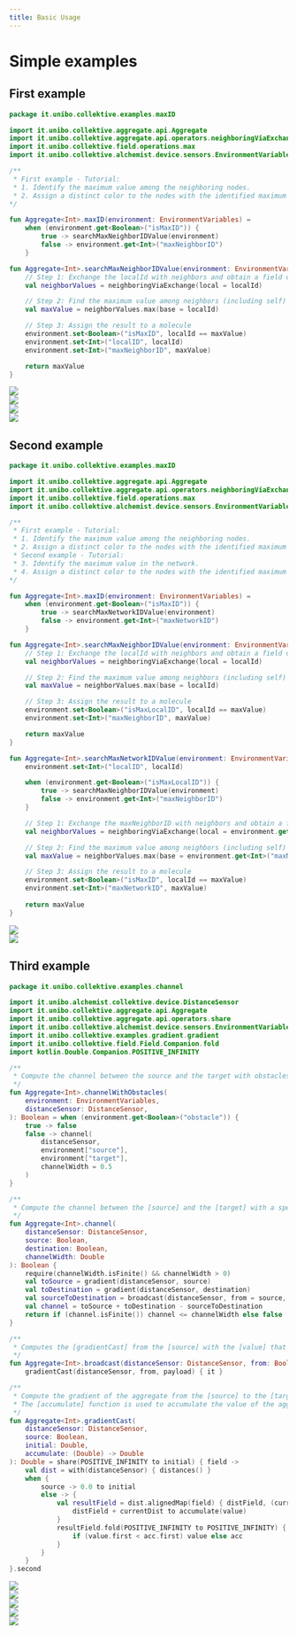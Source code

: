 ```yaml
---
title: Basic Usage
---
```


# Simple examples

## First example

```kotlin
package it.unibo.collektive.examples.maxID

import it.unibo.collektive.aggregate.api.Aggregate
import it.unibo.collektive.aggregate.api.operators.neighboringViaExchange
import it.unibo.collektive.field.operations.max
import it.unibo.collektive.alchemist.device.sensors.EnvironmentVariables

/**
 * First example - Tutorial:
 * 1. Identify the maximum value among the neighboring nodes.
 * 2. Assign a distinct color to the nodes with the identified maximum values.
*/

fun Aggregate<Int>.maxID(environment: EnvironmentVariables) =
    when (environment.get<Boolean>("isMaxID")) {
        true -> searchMaxNeighborIDValue(environment)
        false -> environment.get<Int>("maxNeighborID")
    }

fun Aggregate<Int>.searchMaxNeighborIDValue(environment: EnvironmentVariables): Int {
    // Step 1: Exchange the localId with neighbors and obtain a field of values
    val neighborValues = neighboringViaExchange(local = localId)

    // Step 2: Find the maximum value among neighbors (including self)
    val maxValue = neighborValues.max(base = localId)

    // Step 3: Assign the result to a molecule
    environment.set<Boolean>("isMaxID", localId == maxValue)
    environment.set<Int>("localID", localId)
    environment.set<Int>("maxNeighborID", maxValue)

    return maxValue
}

```

<div style={{ textAlign: 'center' }}>
  <img src="/img/basic-usage-first-example-1.png" style={{ maxWidth: '70%' }} />
</div>

<div style={{ textAlign: 'center' }}>
  <img src="/img/basic-usage-first-example-2.png" style={{ maxWidth: '70%' }} />
</div>

<div style={{ textAlign: 'center' }}>
  <img src="/img/basic-usage-first-example-3.png" style={{ maxWidth: '70%' }} />
</div>

<div style={{ textAlign: 'center' }}>
  <img src="/img/basic-usage-first-example-4.png" style={{ maxWidth: '70%' }} />
</div>

## Second example

```kotlin
package it.unibo.collektive.examples.maxID

import it.unibo.collektive.aggregate.api.Aggregate
import it.unibo.collektive.aggregate.api.operators.neighboringViaExchange
import it.unibo.collektive.field.operations.max
import it.unibo.collektive.alchemist.device.sensors.EnvironmentVariables

/**
 * First example - Tutorial:
 * 1. Identify the maximum value among the neighboring nodes.
 * 2. Assign a distinct color to the nodes with the identified maximum values.
 * Second example - Tutorial:
 * 3. Identify the maximum value in the network.
 * 4. Assign a distinct color to the nodes with the identified maximum values.
*/

fun Aggregate<Int>.maxID(environment: EnvironmentVariables) =
    when (environment.get<Boolean>("isMaxID")) {
        true -> searchMaxNetworkIDValue(environment)
        false -> environment.get<Int>("maxNetworkID")
    }

fun Aggregate<Int>.searchMaxNeighborIDValue(environment: EnvironmentVariables): Int {
    // Step 1: Exchange the localId with neighbors and obtain a field of values
    val neighborValues = neighboringViaExchange(local = localId)

    // Step 2: Find the maximum value among neighbors (including self)
    val maxValue = neighborValues.max(base = localId)

    // Step 3: Assign the result to a molecule
    environment.set<Boolean>("isMaxLocalID", localId == maxValue)
    environment.set<Int>("maxNeighborID", maxValue)

    return maxValue
}

fun Aggregate<Int>.searchMaxNetworkIDValue(environment: EnvironmentVariables): Int {
    environment.set<Int>("localID", localId)

    when (environment.get<Boolean>("isMaxLocalID")) {
        true -> searchMaxNeighborIDValue(environment)
        false -> environment.get<Int>("maxNeighborID")
    }

    // Step 1: Exchange the maxNeighborID with neighbors and obtain a field of values
    val neighborValues = neighboringViaExchange(local = environment.get<Int>("maxNeighborID"))

    // Step 2: Find the maximum value among neighbors (including self)
    val maxValue = neighborValues.max(base = environment.get<Int>("maxNeighborID"))

    // Step 3: Assign the result to a molecule
    environment.set<Boolean>("isMaxID", localId == maxValue)
    environment.set<Int>("maxNetworkID", maxValue)
    
    return maxValue
}

```

<div style={{ textAlign: 'center' }}>
  <img src="/img/basic-usage-second-example-1.png" style={{ maxWidth: '70%' }} />
</div>

<div style={{ textAlign: 'center' }}>
  <img src="/img/basic-usage-second-example-2.png" style={{ maxWidth: '70%' }} />
</div>

## Third example

```kotlin
package it.unibo.collektive.examples.channel

import it.unibo.alchemist.collektive.device.DistanceSensor
import it.unibo.collektive.aggregate.api.Aggregate
import it.unibo.collektive.aggregate.api.operators.share
import it.unibo.collektive.alchemist.device.sensors.EnvironmentVariables
import it.unibo.collektive.examples.gradient.gradient
import it.unibo.collektive.field.Field.Companion.fold
import kotlin.Double.Companion.POSITIVE_INFINITY

/**
 * Compute the channel between the source and the target with obstacles.
 */
fun Aggregate<Int>.channelWithObstacles(
    environment: EnvironmentVariables,
    distanceSensor: DistanceSensor,
): Boolean = when (environment.get<Boolean>("obstacle")) {
    true -> false
    false -> channel(
        distanceSensor,
        environment["source"],
        environment["target"],
        channelWidth = 0.5
    )
}

/**
 * Compute the channel between the [source] and the [target] with a specific [channelWidth].
 */
fun Aggregate<Int>.channel(
    distanceSensor: DistanceSensor,
    source: Boolean,
    destination: Boolean,
    channelWidth: Double
): Boolean {
    require(channelWidth.isFinite() && channelWidth > 0)
    val toSource = gradient(distanceSensor, source)
    val toDestination = gradient(distanceSensor, destination)
    val sourceToDestination = broadcast(distanceSensor, from = source, payload = toDestination)
    val channel = toSource + toDestination - sourceToDestination
    return if (channel.isFinite()) channel <= channelWidth else false
}

/**
 * Computes the [gradientCast] from the [source] with the [value] that is the distance from the [source] to the target.
 */
fun Aggregate<Int>.broadcast(distanceSensor: DistanceSensor, from: Boolean, payload: Double): Double =
    gradientCast(distanceSensor, from, payload) { it }

/**
 * Compute the gradient of the aggregate from the [source] to the [target].
 * The [accumulate] function is used to accumulate the value of the aggregate.
 */
fun Aggregate<Int>.gradientCast(
    distanceSensor: DistanceSensor,
    source: Boolean,
    initial: Double,
    accumulate: (Double) -> Double
): Double = share(POSITIVE_INFINITY to initial) { field ->
    val dist = with(distanceSensor) { distances() }
    when {
        source -> 0.0 to initial
        else -> {
            val resultField = dist.alignedMap(field) { distField, (currentDist, value) ->
                distField + currentDist to accumulate(value)
            }
            resultField.fold(POSITIVE_INFINITY to POSITIVE_INFINITY) { acc, value ->
                if (value.first < acc.first) value else acc
            }
        }
    }
}.second

```

<div style={{ textAlign: 'center' }}>
  <img src="/img/basic-usage-third-example-1.png" style={{ maxWidth: '70%' }} />
</div>

<div style={{ textAlign: 'center' }}>
  <img src="/img/basic-usage-third-example-2.png" style={{ maxWidth: '70%' }} />
</div>

<div style={{ textAlign: 'center' }}>
  <img src="/img/basic-usage-third-example-3.png" style={{ maxWidth: '70%' }} />
</div>

<div style={{ textAlign: 'center' }}>
  <img src="/img/basic-usage-third-example-4.png" style={{ maxWidth: '70%' }} />
</div>

<div style={{ textAlign: 'center' }}>
  <img src="/img/basic-usage-third-example-5.png" style={{ maxWidth: '70%' }} />
</div>
